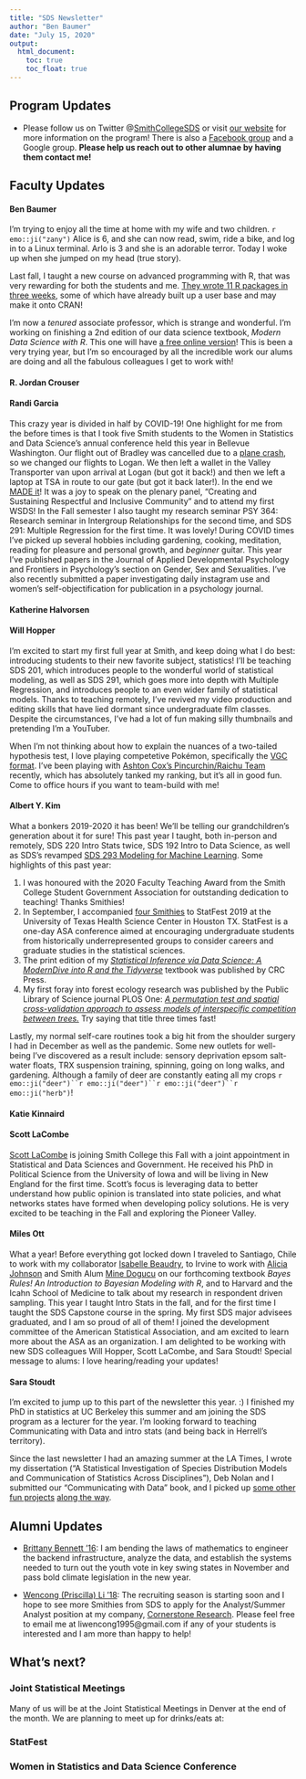 ```yaml
---
title: "SDS Newsletter"
author: "Ben Baumer"
date: "July 15, 2020"
output:
  html_document:
    toc: true
    toc_float: true
---
```


## Program Updates


* Please follow us on Twitter @[SmithCollegeSDS](https://twitter.com/SmithCollegeSDS) or visit [our website](http://smith.edu/statistics/) for more information on the program! There is also a [Facebook group](
https://www.facebook.com/groups/665780273559948/) and a Google group. **Please help us reach out to other alumnae by having them contact me!**


## Faculty Updates 

#### Ben Baumer

I'm trying to enjoy all the time at home with my wife and two children. `r emo::ji("zany")` Alice is 6, and she can now read, swim, ride a bike, and log in to a Linux terminal. Arlo is 3 and she is an adorable terror. Today I woke up when she jumped on my head (true story). 

Last fall, I taught a new course on advanced programming with R, that was very rewarding for both the students and me. [They wrote 11 R packages in three weeks](https://twitter.com/BaumerBen/status/1220456055353892864), some of which have already built up a user base and may make it onto CRAN! 

I'm now a *tenured* associate professor, which is strange and wonderful. I'm working on finishing a 2nd edition of our data science textbook, *Modern Data Science with R*. This one will have [a free online version](https://beanumber.github.io/mdsr2e/)! This is been a very trying year, but I'm so encouraged by all the incredible work our alums are doing and all the fabulous colleagues I get to work with!


#### R. Jordan Crouser

#### Randi Garcia

This crazy year is divided in half by COVID-19! One highlight for me from the before times is that I took five Smith students to the Women in Statistics and Data Science's annual conference held this year in Bellevue Washington. Our flight out of Bradley was cancelled due to a [plane crash](https://www.cnn.com/videos/us/2019/10/02/vintage-aircraft-crashes-at-bradley-international-airport-connecticut.cnn), so we changed our flights to Logan. We then left a wallet in the Valley Transporter van upon arrival at Logan (but got it back!) and then we left a laptop at TSA in route to our gate (but got it back later!). In the end we [MADE it](https://twitter.com/randiLgarcia/status/1179600080829128704)! It was a joy to speak on the plenary panel, "Creating and Sustaining Respectful and Inclusive Community" and to attend my first WSDS! In the Fall semester I also taught my research seminar PSY 364: Research seminar in Intergroup Relationships for the second time, and SDS 291: Multiple Regression for the first time. It was lovely! During COVID times I've picked up several hobbies including gardening, cooking, meditation, reading for pleasure and personal growth, and *beginner* guitar. This year I've published papers in the Journal of Applied Developmental Psychology and Frontiers in Psychology's section on Gender, Sex and Sexualities. I've also recently submitted a paper investigating daily instagram use and women's self-objectification for publication in a psychology journal. 

#### Katherine Halvorsen

#### Will Hopper

I'm excited to start my first full year at Smith, and keep doing what I do best: introducing students to their new favorite subject, statistics! I'll be teaching SDS 201, which introduces people to the wonderful world of statistical modeling, as well as SDS 291, which goes more into depth with Multiple Regression, and introduces people to an even wider family of statistical models. Thanks to teaching remotely, I've revived my video production and editing skills that have lied dormant since undergraduate film classes. Despite the circumstances, I've had a lot of fun making silly thumbnails and pretending I'm a YouTuber.

When I'm not thinking about how to explain the nuances of a two-tailed hypothesis test, I love playing competetive Pokémon, specifically the [VGC format](https://www.reddit.com/r/PokemonVGC/comments/5bmuua/so_you_want_to_play_vgc_newcomers_start_here/). I've been playing with [Ashton Cox's Pincurchin/Raichu Team](https://twitter.com/ashtoncoxgaz/status/1277064810098802688) recently, which has absolutely tanked my ranking, but it's all in good fun. Come to office hours if you want to team-build with me!

#### Albert Y. Kim

What a bonkers 2019-2020 it has been! We'll be telling our grandchildren's generation about it for sure! This past year I taught, both in-person and remotely, SDS 220 Intro Stats twice, SDS 192 Intro to Data Science, as well as SDS's revamped [SDS 293 Modeling for Machine Learning](https://rudeboybert.github.io/SDS293/){target="_blank"}. Some highlights of this past year:

1. I was honoured with the 2020 Faculty Teaching Award from the Smith College Student Government Association for outstanding dedication to teaching! Thanks Smithies!
1. In September, I accompanied [four Smithies](https://twitter.com/SmithCollegeSDS/status/1175474705605771269){target="_blank"} to StatFest 2019 at the University of Texas Health Science Center in Houston TX. StatFest is a one-day ASA conference aimed at encouraging undergraduate students from historically underrepresented groups to consider careers and graduate studies in the statistical sciences. 
1. The print edition of my [*Statistical Inference via Data Science: A ModernDive into R and the Tidyverse*](https://moderndive.com/){target="_blank"} textbook was published by CRC Press.
1. My first foray into forest ecology research was published by the Public Library of Science journal PLOS One: [*A permutation test and spatial cross-validation approach to assess models of interspecific competition between trees.*](https://journals.plos.org/plosone/article?id=10.1371/journal.pone.0229930){target="_blank"} Try saying that title three times fast! 

Lastly, my normal self-care routines took a big hit from the shoulder surgery I had in December as well as the pandemic. Some new outlets for well-being I've discovered as a result include: sensory deprivation epsom salt-water floats, TRX suspension training, spinning, going on long walks, and gardening. Although a family of deer are constantly eating all my crops `r emo::ji("deer")``r emo::ji("deer")``r emo::ji("deer")``r emo::ji("herb")`!

#### Katie Kinnaird

#### Scott LaCombe

[Scott LaCombe](https://scottlacombe.weebly.com/) is joining Smith College this Fall with a joint appointment in Statistical and Data Sciences and Government. He received his PhD in Political Science from the University of Iowa and will be living in New England for the first time. Scott's focus is leveraging data to better understand how public opinion is translated into state policies, and what networks states have formed when developing policy solutions. He is very excited to be teaching in the Fall and exploring the Pioneer Valley. 

#### Miles Ott


What a year! Before everything got locked down I traveled to Santiago, Chile to work with my collaborator [Isabelle Beaudry](http://www.mat.uc.cl/personas/perfil/isabelle.beaudry), to Irvine to work with [Alicia Johnson](https://www.macalester.edu/mscs/facultystaff/aliciajohnson/) and Smith Alum [Mine Dogucu](https://mdogucu.ics.uci.edu/) on our forthcoming textbook *Bayes Rules! An Introduction to Bayesian Modeling with R*, and to Harvard and the Icahn School of Medicine to talk about my research in respondent driven sampling. This year I taught Intro Stats in the fall, and for the first time I taught the SDS Capstone course in the spring. My first SDS major advisees graduated, and I am so proud of all of them! I joined the development committee of the American Statistical Association, and am excited to learn more about the ASA as an organization. I am delighted to be working with new SDS colleagues Will Hopper, Scott LaCombe, and Sara Stoudt! Special message to alums: I love hearing/reading your updates! 


#### Sara Stoudt

I’m excited to jump up to this part of the newsletter this year. :) I finished my PhD in statistics at UC Berkeley this summer and am joining the SDS program as a lecturer for the year. I’m looking forward to teaching Communicating with Data and intro stats (and being back in Herrell’s territory). 

Since the last newsletter I had an amazing summer at the LA Times, I wrote my dissertation ("A Statistical Investigation of Species Distribution Models and Communication of Statistics Across Disciplines"), Deb Nolan and I submitted our "Communicating with Data" book, and I picked up [some other](https://pudding.cool/2020/04/kidz-bop/) [fun projects](https://pudding.cool/2020/06/karen/) [along the way](https://arxiv.org/pdf/2007.08708.pdf).

## Alumni Updates

- [Brittany Bennett '16](https://www.linkedin.com/in/thebbennett/): I am bending the laws of mathematics to engineer the backend infrastructure, analyze the data, and establish the systems needed to turn out the youth vote in key swing states in November and pass bold climate legislation in the new year.  

- [Wencong (Priscilla) Li '18](https://www.linkedin.com/in/wencong-priscilla-li-83732169/): The recruiting season is starting soon and I hope to see more Smithies from SDS to apply for the Analyst/Summer Analyst position at my company, [Cornerstone Research](https://www.cornerstone.com/). Please feel free to email me at liwencong1995@gmail.com if any of your students is interested and I am more than happy to help!

## What's next? 

### Joint Statistical Meetings

Many of us will be at the Joint Statistical Meetings in Denver at the end of the month. We are planning to meet up for drinks/eats at:


### StatFest

### Women in Statistics and Data Science Conference

